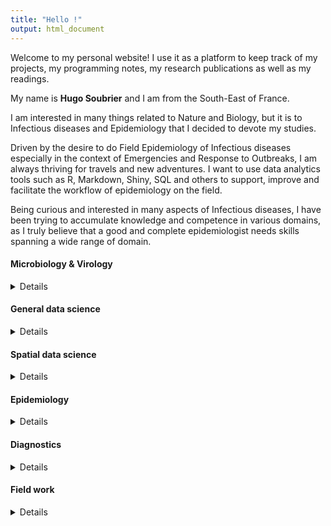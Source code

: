 ```yaml
---
title: "Hello !"
output: html_document
---
```


<html>  
    <link rel="stylesheet" href="/css/custom.css" />
</html>

<p class="intro">Welcome to my personal website! I use it as a platform to keep track of my projects, my programming notes, my research publications as well as my readings.</p>

My name is **Hugo Soubrier** and I am from the South-East of France.  

I am interested in many things related to Nature and Biology, but it is to Infectious diseases and Epidemiology that I decided to devote my studies. 

Driven by the desire to do Field Epidemiology of Infectious diseases especially in the context of Emergencies and Response to Outbreaks, I am always thriving for travels and new adventures. I want to use data analytics tools such as R, Markdown, Shiny, SQL and others to support, improve and facilitate the workflow of epidemiology on the field.

Being curious and interested in many aspects of Infectious diseases, I have been trying to accumulate knowledge and competence in various domains, as I truly believe that a good and complete epidemiologist needs skills spanning a wide range of domain. 


<div class = "grid"> 
<div>
#### Microbiology & Virology
<details>
The teaching in immunology, virology and bacteriology during my BSc in Microbiology at Imperial College London, and then my MSc in Control of Infectious Diseases at the London School of Tropical Medicine (LSHTM), has given me a critical eye on the biology, ecology spread and control of infectious agents.
</details>
</div>

<div>
<h4> General data science </h4>
<details>
I started learning data science with self-taught resources but since then I have applied several of my skills to my university projects and recent work at Bernhard Nocht Institute of Tropical Medicine (BNITM). I am mainly focused on R and its environment (Rmarkdown, Rshiny …), but I also know SQL, Markdown, HTML and CSS. I love to learn and discover new skills and tools, as an example, I have learned how to code the current website to help me with organize my projects and store my programming notes. 

My data science skills were reinforced on the theoretical side by strong Advanced Statistics course that I followed during my MSc at the LSHTM. 
</details>
</div>

<div>
#### Spatial data science 
<details>
Spatial data science has a very special importance for me. I love maps and geography, and therefore at LSHTM I decided to study Spatial Epidemiology. Since then, I have never stopped to practice this skill and tried to apply it to most of my projects. I am fond of map making, and other data visualization in spatial context. From my master project until my most recent publication, I am always using maps as my primary point to understand a situation or context. 

I am comfortable with ArcGIS, QGIS, GeoDa, SatScan, but it’s mainly on R that I have conducted most of my spatial analysis. I know how to make maps as well as interactive maps from R environment and embed them in various support such as markdown reports or Shiny dashboards. 

I also have extensive knowledge of remote-sensing data which were my primary data source for my Master project. I have used R to download, handled and analyzed data provided by Sentinel-2 and Landsat-8 satellites. Processing GeoTiff files into Temperature, Rainfall, Landcover and NDVI datasets. I have also learned to performed geographical calculation, and extract raster values for given sampled points. 
</details>
</div>

<div>
#### Epidemiology 
<details>
My epidemiology competence stem from my MSc Control of Infectious Diseases at the LSHTM. It is my main subject of interest, and from the basics of epidemiology I have deepened my knowledge to Spatial Epidemiology and Epidemiology of Infectious Diseases, also Field Epidemiology and its various applications to Emergency context and Outbreaks. 

The different Advanced statistics course I followed at the LSHTM have equipped me with solid theoretical foundations for my epidemiological analysis. 
</details>
</div>

<div>
#### Diagnostics
<details>
It’s my belief that any strong epidemiologist shall have a good understanding of the data collection workflow in order to identify pitfalls, biases and to fully grasp the extent of its datasets. On this basis, I have tried to be at the start of the data collection workflow, and now I can proudly say that I have a strong diagnostic experience. 

Having worked 2 years at Bernhard Nocht Institute of Tropical Medicine in the Africa Team of the Virology department, we were specialized in diagnostic of class-4 infectious agents (Ebolaviruses, Marburgviruses, Lassa virus, Yellow Fever virus, Dengue virus…). There I was trained by the European Mobile Laboratory, for handling of class-4 pathogens in BSL-3 laboratories on the field. 

I have solid grounds in PCR diagnostics especially qRT-PCR, as well as in serology (IFA, ELISA). Our project of capacity building of local Diagnostic laboratory in West Africa has given me opportunities to share those skills by training local teams. 
</details>
</div>

<div>
#### Field work 
<details>
Field work was the first experience I tried to obtain as soon as my MSc was over. I am glad to say that I have now been deployed 5 times to Guinea to respond to the Ebola Virus Disease outbreak that started in February 2021. The deployments under the Global Outbreak Alert and Response Network (GOARN) of WHO, has given me strong field experience in what could be described as intense settings.

I have loved my work there, and our capacity building project in Conakry and in the remote forest of Guinea has been extremely valuable to me, as much on the professional side, as on the personal side. My experience of Africa was up my expectations, and reinforced my desire to work there on the field. 
</details>
</div>

</div>




